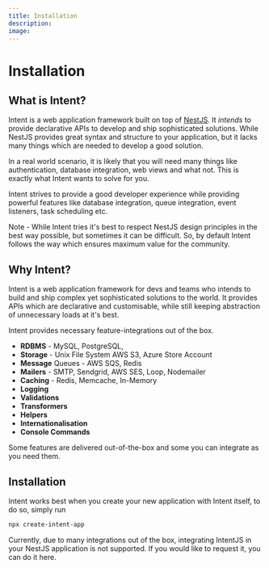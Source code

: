 ```yaml
---
title: Installation
description:
image:
---
```



# Installation

## What is Intent?

Intent is a web application framework built on top of [NestJS](https://nestjs.com). It _intends_ to provide declarative APIs to develop and ship sophisticated solutions. While NestJS provides great syntax and structure to your application, but it lacks many things which are needed to develop a good solution.&#x20;

In a real world scenario, it is likely that you will need many things like authentication, database integration, web views and what not. This is exactly what Intent wants to solve for you.

Intent strives to provide a good developer experience while providing powerful features like database integration, queue integration, event listeners, task scheduling etc.

Note - While Intent tries it's best to respect NestJS design principles in the best way possible, but sometimes it can be difficult. So, by default Intent follows the way which ensures maximum value for the community.

## Why Intent?

Intent is a web application framework for devs and teams who intends to build and ship complex yet sophisticated solutions to the world. It provides APIs which are declarative and customisable, while still keeping abstraction of unnecessary loads at it's best.

Intent provides necessary feature-integrations out of the box.

- **RDBMS** - MySQL, PostgreSQL,
- **Storage** - Unix File System AWS S3, Azure Store Account
- **Message** Queues - AWS SQS, Redis
- **Mailers** - SMTP, Sendgrid, AWS SES, Loop, Nodemailer
- **Caching** - Redis, Memcache, In-Memory
- **Logging**
- **Validations**
- **Transformers**
- **Helpers**
- **Internationalisation**
- **Console Commands**

<Callout type="info" emoji="ℹ️">
  Some features are delivered out-of-the-box and some you can integrate as you
  need them.
</Callout>

## Installation

Intent works best when you create your new application with Intent itself, to do so, simply run

```bash
npx create-intent-app
```

<Callout type="info" emoji="ℹ️">
  Currently, due to many integrations out of the box, integrating IntentJS in
  your NestJS application is not supported. If you would like to request it, you
  can do it here.
</Callout>
